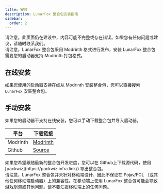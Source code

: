 ```yaml
---
title: 安装
description: LunarFox 整合包安装指南
sidebar:
  order: 2
---
```



<Aside type="caution" title="此页面仍在建设中">
  请注意，此页面仍在建设中，内容可能不完整或存在错误。如果您有任何问题或建议，请随时联系我们。
</Aside>

<Aside type="note">
  请注意，LunarFox 整合包采用 Modrinth 格式进行发布，安装 LunarFox
  整合包需要您的启动器支持 Modrinth 打包格式。
</Aside>

## 在线安装

如果您使用的启动器支持在线从 Modrinth 安装整合包，您可以直接搜索 `LunarFox` 安装整合包。

## 手动安装

如果您的启动器不支持在线安装，您可以手动下载整合包并导入启动器。

| 平台                                             | 下载链接                                          |
| ------------------------------------------------ | ------------------------------------------------- |
| Modrinth <Badge text="推荐" variant="success" /> | [Modrinth](https://modrinth.com/modpack/lunarfox) |
| Github                                           | [Source](https://github.com/OrzMiku/lunarfox)     |

<Aside type="tip" title="最新构建">
  如果您希望跟随最新的整合包开发进度，您可以在 Github上下载源代码，使用
  [packwiz](https://packwiz.infra.link/) 导出整合包。
</Aside>

<Aside type="danger" title="移动端兼容性警告">
  请注意，LunarFox 整合包并未针对移动端设计，因此不保证在 Pojav/FCL
  （或其他任何移动端启动器）上的兼容性。在移动端上使用 LunarFox
  整合包可能会导致游戏崩溃或其他问题。请不要汇报移动端上的任何问题。
</Aside>